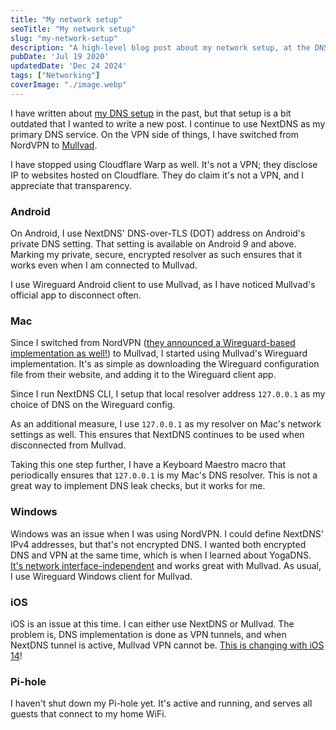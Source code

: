 ```yaml
---
title: "My network setup"
seoTitle: "My network setup"
slug: "my-network-setup"
description: "A high-level blog post about my network setup, at the DNS and VPN-level."
pubDate: 'Jul 19 2020'
updatedDate: 'Dec 24 2024'
tags: ["Networking"]
coverImage: "./image.webp"
---
```





I have written about [my DNS setup](https://www.arun.blog/post/my-dns-setup/) in the past, but that setup is a bit outdated that I wanted to write a new post. I continue to use NextDNS as my primary DNS service. On the VPN side of things, I have switched from NordVPN to [Mullvad](https://mullvad.net/).

I have stopped using Cloudflare Warp as well. It's not a VPN; they disclose IP to websites hosted on Cloudflare. They do claim it's not a VPN, and I appreciate that transparency.

### Android

On Android, I use NextDNS' DNS-over-TLS (DOT) address on Android's private DNS setting. That setting is available on Android 9 and above. Marking my private, secure, encrypted resolver as such ensures that it works even when I am connected to Mullvad.

I use Wireguard Android client to use Mullvad, as I have noticed Mullvad's official app to disconnect often.

### Mac

Since I switched from NordVPN ([they announced a Wireguard-based implementation as well!](https://support.nordvpn.com/General-info/1438624372/What-is-NordLynx.htm)) to Mullvad, I started using Mullvad's Wireguard implementation. It's as simple as downloading the Wireguard configuration file from their website, and adding it to the Wireguard client app.

Since I run NextDNS CLI, I setup that local resolver address `127.0.0.1` as my choice of DNS on the Wireguard config.

As an additional measure, I use `127.0.0.1` as my resolver on Mac's network settings as well. This ensures that NextDNS continues to be used when disconnected from Mullvad.

Taking this one step further, I have a Keyboard Maestro macro that periodically ensures that `127.0.0.1` is my Mac's DNS resolver. This is not a great way to implement DNS leak checks, but it works for me.

### Windows

Windows was an issue when I was using NordVPN. I could define NextDNS' IPv4 addresses, but that's not encrypted DNS. I wanted both encrypted DNS and VPN at the same time, which is when I learned about YogaDNS. [It's network interface-independent](http://yogadns.com/docs/interfaces/#problem) and works great with Mullvad. As usual, I use Wireguard Windows client for Mullvad.

### iOS

iOS is an issue at this time. I can either use NextDNS or Mullvad. The problem is, DNS implementation is done as VPN tunnels, and when NextDNS tunnel is active, Mullvad VPN cannot be. [This is changing with iOS 14](https://www.arun.blog/post/encrypted-dns-on-ios/)!

### Pi-hole

I haven't shut down my Pi-hole yet. It's active and running, and serves all guests that connect to my home WiFi.

